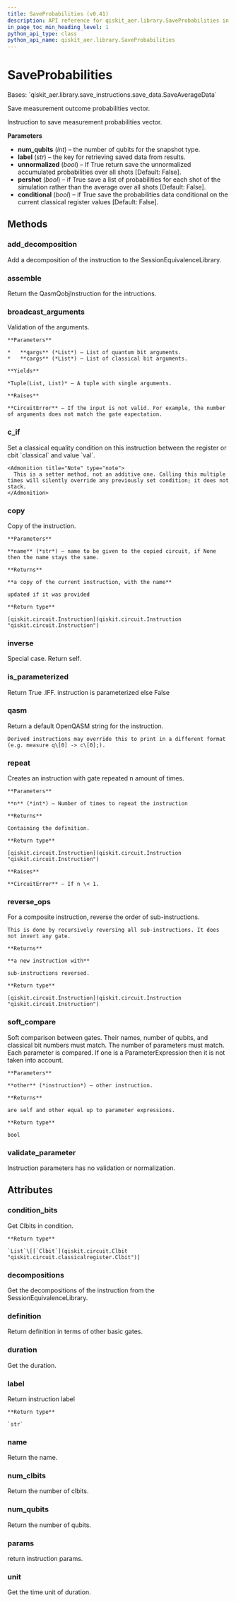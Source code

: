 ```yaml
---
title: SaveProbabilities (v0.41)
description: API reference for qiskit_aer.library.SaveProbabilities in qiskit v0.41
in_page_toc_min_heading_level: 1
python_api_type: class
python_api_name: qiskit_aer.library.SaveProbabilities
---
```


# SaveProbabilities

<Class id="qiskit_aer.library.SaveProbabilities" isDedicatedPage={true} github="https://github.com/qiskit/qiskit-aer/tree/stable/0.11/qiskit_aer/library/save_instructions/save_probabilities.py" signature="SaveProbabilities(num_qubits, label='probabilities', unnormalized=False, pershot=False, conditional=False)" modifiers="class">
  Bases: `qiskit_aer.library.save_instructions.save_data.SaveAverageData`

  Save measurement outcome probabilities vector.

  Instruction to save measurement probabilities vector.

  **Parameters**

  *   **num\_qubits** (*int*) – the number of qubits for the snapshot type.
  *   **label** (*str*) – the key for retrieving saved data from results.
  *   **unnormalized** (*bool*) – If True return save the unnormalized accumulated probabilities over all shots \[Default: False].
  *   **pershot** (*bool*) – if True save a list of probabilities for each shot of the simulation rather than the average over all shots \[Default: False].
  *   **conditional** (*bool*) – if True save the probabilities data conditional on the current classical register values \[Default: False].

  ## Methods

  <span id="qiskit-aer-library-saveprobabilities-add-decomposition" />

  ### add\_decomposition

  <Function id="qiskit_aer.library.SaveProbabilities.add_decomposition" signature="SaveProbabilities.add_decomposition(decomposition)">
    Add a decomposition of the instruction to the SessionEquivalenceLibrary.
  </Function>

  <span id="qiskit-aer-library-saveprobabilities-assemble" />

  ### assemble

  <Function id="qiskit_aer.library.SaveProbabilities.assemble" signature="SaveProbabilities.assemble()">
    Return the QasmQobjInstruction for the intructions.
  </Function>

  <span id="qiskit-aer-library-saveprobabilities-broadcast-arguments" />

  ### broadcast\_arguments

  <Function id="qiskit_aer.library.SaveProbabilities.broadcast_arguments" signature="SaveProbabilities.broadcast_arguments(qargs, cargs)">
    Validation of the arguments.

    **Parameters**

    *   **qargs** (*List*) – List of quantum bit arguments.
    *   **cargs** (*List*) – List of classical bit arguments.

    **Yields**

    *Tuple(List, List)* – A tuple with single arguments.

    **Raises**

    **CircuitError** – If the input is not valid. For example, the number of arguments does not match the gate expectation.
  </Function>

  <span id="qiskit-aer-library-saveprobabilities-c-if" />

  ### c\_if

  <Function id="qiskit_aer.library.SaveProbabilities.c_if" signature="SaveProbabilities.c_if(classical, val)">
    Set a classical equality condition on this instruction between the register or cbit `classical` and value `val`.

    <Admonition title="Note" type="note">
      This is a setter method, not an additive one. Calling this multiple times will silently override any previously set condition; it does not stack.
    </Admonition>
  </Function>

  <span id="qiskit-aer-library-saveprobabilities-copy" />

  ### copy

  <Function id="qiskit_aer.library.SaveProbabilities.copy" signature="SaveProbabilities.copy(name=None)">
    Copy of the instruction.

    **Parameters**

    **name** (*str*) – name to be given to the copied circuit, if None then the name stays the same.

    **Returns**

    **a copy of the current instruction, with the name**

    updated if it was provided

    **Return type**

    [qiskit.circuit.Instruction](qiskit.circuit.Instruction "qiskit.circuit.Instruction")
  </Function>

  <span id="qiskit-aer-library-saveprobabilities-inverse" />

  ### inverse

  <Function id="qiskit_aer.library.SaveProbabilities.inverse" signature="SaveProbabilities.inverse()">
    Special case. Return self.
  </Function>

  <span id="qiskit-aer-library-saveprobabilities-is-parameterized" />

  ### is\_parameterized

  <Function id="qiskit_aer.library.SaveProbabilities.is_parameterized" signature="SaveProbabilities.is_parameterized()">
    Return True .IFF. instruction is parameterized else False
  </Function>

  <span id="qiskit-aer-library-saveprobabilities-qasm" />

  ### qasm

  <Function id="qiskit_aer.library.SaveProbabilities.qasm" signature="SaveProbabilities.qasm()">
    Return a default OpenQASM string for the instruction.

    Derived instructions may override this to print in a different format (e.g. measure q\[0] -> c\[0];).
  </Function>

  <span id="qiskit-aer-library-saveprobabilities-repeat" />

  ### repeat

  <Function id="qiskit_aer.library.SaveProbabilities.repeat" signature="SaveProbabilities.repeat(n)">
    Creates an instruction with gate repeated n amount of times.

    **Parameters**

    **n** (*int*) – Number of times to repeat the instruction

    **Returns**

    Containing the definition.

    **Return type**

    [qiskit.circuit.Instruction](qiskit.circuit.Instruction "qiskit.circuit.Instruction")

    **Raises**

    **CircuitError** – If n \< 1.
  </Function>

  <span id="qiskit-aer-library-saveprobabilities-reverse-ops" />

  ### reverse\_ops

  <Function id="qiskit_aer.library.SaveProbabilities.reverse_ops" signature="SaveProbabilities.reverse_ops()">
    For a composite instruction, reverse the order of sub-instructions.

    This is done by recursively reversing all sub-instructions. It does not invert any gate.

    **Returns**

    **a new instruction with**

    sub-instructions reversed.

    **Return type**

    [qiskit.circuit.Instruction](qiskit.circuit.Instruction "qiskit.circuit.Instruction")
  </Function>

  <span id="qiskit-aer-library-saveprobabilities-soft-compare" />

  ### soft\_compare

  <Function id="qiskit_aer.library.SaveProbabilities.soft_compare" signature="SaveProbabilities.soft_compare(other)">
    Soft comparison between gates. Their names, number of qubits, and classical bit numbers must match. The number of parameters must match. Each parameter is compared. If one is a ParameterExpression then it is not taken into account.

    **Parameters**

    **other** (*instruction*) – other instruction.

    **Returns**

    are self and other equal up to parameter expressions.

    **Return type**

    bool
  </Function>

  <span id="qiskit-aer-library-saveprobabilities-validate-parameter" />

  ### validate\_parameter

  <Function id="qiskit_aer.library.SaveProbabilities.validate_parameter" signature="SaveProbabilities.validate_parameter(parameter)">
    Instruction parameters has no validation or normalization.
  </Function>

  ## Attributes

  ### condition\_bits

  <Attribute id="qiskit_aer.library.SaveProbabilities.condition_bits">
    Get Clbits in condition.

    **Return type**

    `List`\[[`Clbit`](qiskit.circuit.Clbit "qiskit.circuit.classicalregister.Clbit")]
  </Attribute>

  ### decompositions

  <Attribute id="qiskit_aer.library.SaveProbabilities.decompositions">
    Get the decompositions of the instruction from the SessionEquivalenceLibrary.
  </Attribute>

  ### definition

  <Attribute id="qiskit_aer.library.SaveProbabilities.definition">
    Return definition in terms of other basic gates.
  </Attribute>

  ### duration

  <Attribute id="qiskit_aer.library.SaveProbabilities.duration">
    Get the duration.
  </Attribute>

  ### label

  <Attribute id="qiskit_aer.library.SaveProbabilities.label">
    Return instruction label

    **Return type**

    `str`
  </Attribute>

  ### name

  <Attribute id="qiskit_aer.library.SaveProbabilities.name">
    Return the name.
  </Attribute>

  ### num\_clbits

  <Attribute id="qiskit_aer.library.SaveProbabilities.num_clbits">
    Return the number of clbits.
  </Attribute>

  ### num\_qubits

  <Attribute id="qiskit_aer.library.SaveProbabilities.num_qubits">
    Return the number of qubits.
  </Attribute>

  ### params

  <Attribute id="qiskit_aer.library.SaveProbabilities.params">
    return instruction params.
  </Attribute>

  ### unit

  <Attribute id="qiskit_aer.library.SaveProbabilities.unit">
    Get the time unit of duration.
  </Attribute>
</Class>

